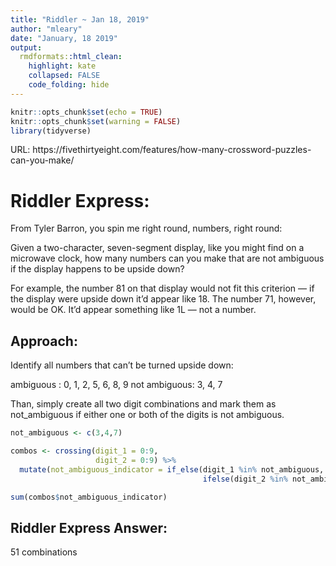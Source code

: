 ```yaml
---
title: "Riddler ~ Jan 18, 2019"
author: "mleary"
date: "January, 18 2019"
output: 
  rmdformats::html_clean:
    highlight: kate
    collapsed: FALSE
    code_folding: hide
---
```


```r
knitr::opts_chunk$set(echo = TRUE)
knitr::opts_chunk$set(warning = FALSE)
library(tidyverse)

```


URL: https://fivethirtyeight.com/features/how-many-crossword-puzzles-can-you-make/

# Riddler Express: 

From Tyler Barron, you spin me right round, numbers, right round:

Given a two-character, seven-segment display, like you might find on a microwave clock, how many numbers can you make that are not ambiguous if the display happens to be upside down?


For example, the number 81 on that display would not fit this criterion — if the display were upside down it’d appear like 18. The number 71, however, would be OK. It’d appear something like 1L — not a number.

## Approach:

Identify all numbers that can't be turned upside down:

ambiguous    : 0, 1, 2, 5, 6, 8, 9
not ambiguous: 3, 4,  7

Than, simply create all two digit combinations and mark them as not_ambiguous if either one or both of the digits is not ambiguous.
```r

not_ambiguous <- c(3,4,7)

combos <- crossing(digit_1 = 0:9,
                   digit_2 = 0:9) %>% 
  mutate(not_ambiguous_indicator = if_else(digit_1 %in% not_ambiguous, TRUE, 
                                           ifelse(digit_2 %in% not_ambiguous,TRUE, FALSE)))

sum(combos$not_ambiguous_indicator)

```


## Riddler Express Answer:

51 combinations


